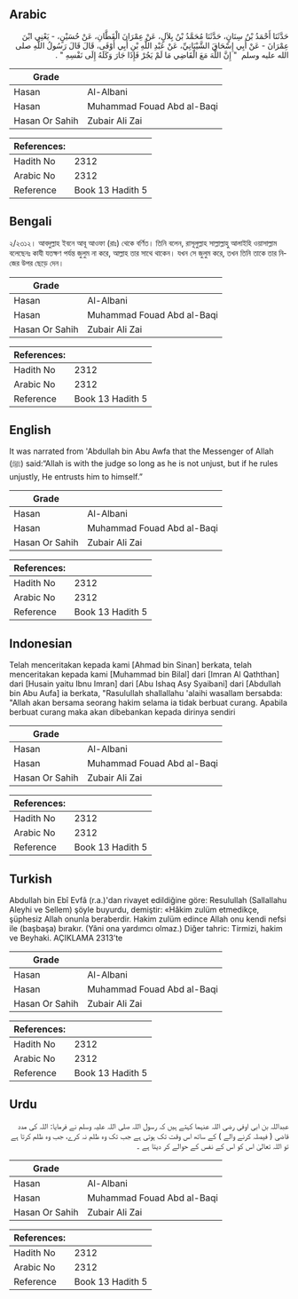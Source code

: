 ## Arabic


<div dir="rtl" lang="ar" style={{fontSize:'larger',backgroundColor:'#f8f9fa',padding:20}}>
حَدَّثَنَا أَحْمَدُ بْنُ سِنَانٍ، حَدَّثَنَا مُحَمَّدُ بْنُ بِلاَلٍ، عَنْ عِمْرَانَ الْقَطَّانِ، عَنْ حُسَيْنٍ، - يَعْنِي ابْنَ عِمْرَانَ - عَنْ أَبِي إِسْحَاقَ الشَّيْبَانِيِّ، عَنْ عَبْدِ اللَّهِ بْنِ أَبِي أَوْفَى، قَالَ قَالَ رَسُولُ اللَّهِ صلى الله عليه وسلم ‏ "‏ إِنَّ اللَّهَ مَعَ الْقَاضِي مَا لَمْ يَجُرْ فَإِذَا جَارَ وَكَلَهُ إِلَى نَفْسِهِ ‏"‏ ‏.‏
</div>
<div style={{backgroundColor:'#f8f9fa',padding:20, marginBottom: 10}}><table> <thead> <tr> <th>Grade</th> <th></th> </tr> </thead> <tbody> <tr><td>Hasan</td><td>Al-Albani</td></tr><tr><td>Hasan</td><td>Muhammad Fouad Abd al-Baqi</td></tr><tr><td>Hasan Or Sahih</td><td>Zubair Ali Zai</td></tr></tbody></table><table> <thead> <tr> <th>References:</th> <th></th> </tr> </thead> <tbody><tr><td>Hadith No</td><td>2312</td></tr><tr><td>Arabic No</td><td>2312</td></tr><tr><td>Reference</td><td>Book 13 Hadith 5</td></tr></tbody></table></div>

## Bengali


<div dir="ltr" lang="bn" style={{fontSize:'larger',backgroundColor:'#f8f9fa',padding:20}}>
২/২৩১২। আবদুল্লাহ ইবনে আবূ আওফা (রাঃ) থেকে বর্ণিত। তিনি বলেন, রাসূলুল্লাহ সাল্লাল্লাহু আলাইহি ওয়াসাল্লাম বলেছেনঃ কাযী যতক্ষণ পর্যন্ত জুলুম না করে, আল্লাহ তার সাথে থাকেন। যখন সে জুলুম করে, তখন তিনি তাকে তার নিজের উপর ছেড়ে দেন।
</div>
<div style={{backgroundColor:'#f8f9fa',padding:20, marginBottom: 10}}><table> <thead> <tr> <th>Grade</th> <th></th> </tr> </thead> <tbody> <tr><td>Hasan</td><td>Al-Albani</td></tr><tr><td>Hasan</td><td>Muhammad Fouad Abd al-Baqi</td></tr><tr><td>Hasan Or Sahih</td><td>Zubair Ali Zai</td></tr></tbody></table><table> <thead> <tr> <th>References:</th> <th></th> </tr> </thead> <tbody><tr><td>Hadith No</td><td>2312</td></tr><tr><td>Arabic No</td><td>2312</td></tr><tr><td>Reference</td><td>Book 13 Hadith 5</td></tr></tbody></table></div>

## English


<div dir="ltr" lang="en" style={{fontSize:'larger',backgroundColor:'#f8f9fa',padding:20}}>
It was narrated from 'Abdullah bin Abu Awfa that the Messenger of Allah (ﷺ) said:“Allah is with the judge so long as he is not unjust, but if he rules unjustly, He entrusts him to himself.”
</div>
<div style={{backgroundColor:'#f8f9fa',padding:20, marginBottom: 10}}><table> <thead> <tr> <th>Grade</th> <th></th> </tr> </thead> <tbody> <tr><td>Hasan</td><td>Al-Albani</td></tr><tr><td>Hasan</td><td>Muhammad Fouad Abd al-Baqi</td></tr><tr><td>Hasan Or Sahih</td><td>Zubair Ali Zai</td></tr></tbody></table><table> <thead> <tr> <th>References:</th> <th></th> </tr> </thead> <tbody><tr><td>Hadith No</td><td>2312</td></tr><tr><td>Arabic No</td><td>2312</td></tr><tr><td>Reference</td><td>Book 13 Hadith 5</td></tr></tbody></table></div>

## Indonesian


<div dir="ltr" lang="id" style={{fontSize:'larger',backgroundColor:'#f8f9fa',padding:20}}>
Telah menceritakan kepada kami [Ahmad bin Sinan] berkata, telah menceritakan kepada kami [Muhammad bin Bilal] dari [Imran Al Qaththan] dari [Husain yaitu Ibnu Imran] dari [Abu Ishaq Asy Syaibani] dari [Abdullah bin Abu Aufa] ia berkata, "Rasulullah shallallahu 'alaihi wasallam bersabda: "Allah akan bersama seorang hakim selama ia tidak berbuat curang. Apabila berbuat curang maka akan dibebankan kepada dirinya sendiri
</div>
<div style={{backgroundColor:'#f8f9fa',padding:20, marginBottom: 10}}><table> <thead> <tr> <th>Grade</th> <th></th> </tr> </thead> <tbody> <tr><td>Hasan</td><td>Al-Albani</td></tr><tr><td>Hasan</td><td>Muhammad Fouad Abd al-Baqi</td></tr><tr><td>Hasan Or Sahih</td><td>Zubair Ali Zai</td></tr></tbody></table><table> <thead> <tr> <th>References:</th> <th></th> </tr> </thead> <tbody><tr><td>Hadith No</td><td>2312</td></tr><tr><td>Arabic No</td><td>2312</td></tr><tr><td>Reference</td><td>Book 13 Hadith 5</td></tr></tbody></table></div>

## Turkish


<div dir="ltr" lang="tr" style={{fontSize:'larger',backgroundColor:'#f8f9fa',padding:20}}>
Abdullah bin Ebî Evfâ (r.a.)'dan rivayet edildiğine göre: Resulullah (Sallallahu Aleyhi ve Sellem) şöyle buyurdu, demiştir: «Hâkim zulüm etmedikçe, şüphesiz Allah onunla beraberdir. Hakim zulüm edince Allah onu kendi nefsi ile (başbaşa) bırakır. (Yâni ona yardımcı olmaz.) Diğer tahric: Tirmizi, hakim ve Beyhaki. AÇIKLAMA 2313’te
</div>
<div style={{backgroundColor:'#f8f9fa',padding:20, marginBottom: 10}}><table> <thead> <tr> <th>Grade</th> <th></th> </tr> </thead> <tbody> <tr><td>Hasan</td><td>Al-Albani</td></tr><tr><td>Hasan</td><td>Muhammad Fouad Abd al-Baqi</td></tr><tr><td>Hasan Or Sahih</td><td>Zubair Ali Zai</td></tr></tbody></table><table> <thead> <tr> <th>References:</th> <th></th> </tr> </thead> <tbody><tr><td>Hadith No</td><td>2312</td></tr><tr><td>Arabic No</td><td>2312</td></tr><tr><td>Reference</td><td>Book 13 Hadith 5</td></tr></tbody></table></div>

## Urdu


<div dir="rtl" lang="ur" style={{fontSize:'larger',backgroundColor:'#f8f9fa',padding:20}}>
عبداللہ بن ابی اوفی رضی اللہ عنہما کہتے ہیں کہ رسول اللہ صلی اللہ علیہ وسلم نے فرمایا: اللہ کی مدد قاضی ( فیصلہ کرنے والے ) کے ساتھ اس وقت تک ہوتی ہے جب تک وہ ظلم نہ کرے، جب وہ ظلم کرتا ہے تو اللہ تعالیٰ اس کو اس کے نفس کے حوالے کر دیتا ہے ۔
</div>
<div style={{backgroundColor:'#f8f9fa',padding:20, marginBottom: 10}}><table> <thead> <tr> <th>Grade</th> <th></th> </tr> </thead> <tbody> <tr><td>Hasan</td><td>Al-Albani</td></tr><tr><td>Hasan</td><td>Muhammad Fouad Abd al-Baqi</td></tr><tr><td>Hasan Or Sahih</td><td>Zubair Ali Zai</td></tr></tbody></table><table> <thead> <tr> <th>References:</th> <th></th> </tr> </thead> <tbody><tr><td>Hadith No</td><td>2312</td></tr><tr><td>Arabic No</td><td>2312</td></tr><tr><td>Reference</td><td>Book 13 Hadith 5</td></tr></tbody></table></div>